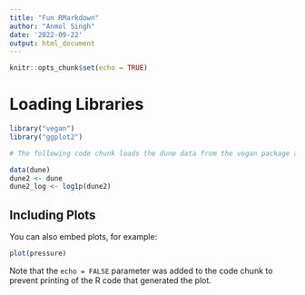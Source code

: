 ```yaml
---
title: "Fun RMarkdown"
author: "Anmol Singh"
date: '2022-09-22'
output: html_document
---
```


```r
knitr::opts_chunk$set(echo = TRUE)
```
# Loading Libraries
```r
library("vegan")
library("ggplot2")
```

```r
# The following code chunk loads the dune data from the vegan package and preforms a log transformation using the log1p function

data(dune)
dune2 <- dune
dune2_log <- log1p(dune2)

```


## Including Plots

You can also embed plots, for example:

```r
plot(pressure)
```

Note that the `echo = FALSE` parameter was added to the code chunk to prevent printing of the R code that generated the plot.
